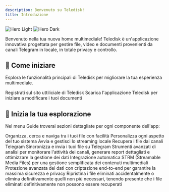 ```yaml
---
description: Benvenuto su Teledisk!
title: Introduzione
---
```


<img
className="block dark:hidden"
src="/images/hero-light.png"
alt="Hero Light"
/>
<img
className="hidden dark:block"
src="/images/hero-dark.png"
alt="Hero Dark"
/>

Benvenuto nella tua nuova home multimediale! Teledisk è un'applicazione innovativa progettata per gestire file, video e documenti provenienti da canali Telegram in locale, in totale privacy e controllo.

## 🚀 Come iniziare

Esplora le funzionalità principali di Teledisk per migliorare la tua esperienza multimediale.

<CardGroup cols={2}>
  <Card
    title="Accedi con Telegram"
    icon="telegram"
    href="/quickstart#access-telegram"
  >
    Registrati sul sito uttiliciale di Teledisk 
  </Card>
  <Card
    title="Scarica l'applicazione"
    icon="download"
    href="/quickstart#download-app"
  >
    Scarica l'applicazione Teledisk per iniziare a modificare i tuoi documenti
  </Card>
</CardGroup>

## 📜 Inizia la tua esplorazione

Nel menu Guide troverai sezioni dettagliate per ogni componente dell'app:

<CardGroup cols={2}>
  <Card
    title="File Manager"
    icon="folder-open"
    href="/"
  >
    Organizza, cerca e naviga tra i tuoi file con facilità
  </Card>
  <Card
    title="Impostazioni"
    icon="wrench"
    href="/"
  >
    Personalizza ogni aspetto del tuo sistema
  </Card>
  <Card
    title="Server Stream"
    icon="tv"
    href="/"
  >
    Avvia e gestisci lo streaming locale
  </Card>
  <Card
    title="Download"
    icon="download"
    href="/"
  >
    Recupera i file dai canali Telegram
  </Card>
  <Card
    title="Upload"
    icon="upload"
    href="/"
  >
    Sincronizza e invia i tuoi file su Telegram
  </Card>
  <Card
    title="Telegram System"
    icon="omega"
    href="/"
  >
    Strumenti avanzati di analisi per monitorare l'attività dei canali, generare report dettagliati e ottimizzare la gestione dei dati
  </Card>
  <Card
    title="Emby / Jellyfin"
    icon="file-audio"
    href="/"
  >
    Integrazione automatica STRM (Streamable Media Files) per una gestione semplificata dei contenuti multimediali
  </Card>
  <Card
    title="Sicurezza"
    icon="shield"
    href="/"
  >
    Protezione avanzata dei dati con criptazione end-to-end per garantire la massima sicurezza e privacy
  </Card>
  <Card
    title="Cestino"
    icon="trash"
    href="/"
  >
    Ripristina i file eliminati accidentalmente o elimina definitivamente quelli non più necessari, tenendo presente che i file eliminati definitivamente non possono essere recuperati
  </Card>
</CardGroup>
